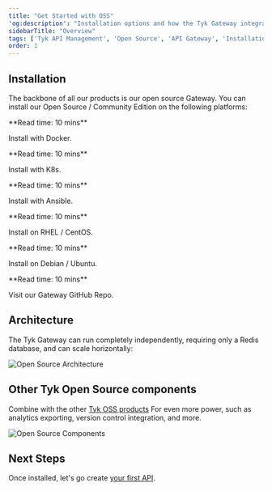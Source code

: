 ```yaml
---
title: "Get Started with OSS"
'og:description': "Installation options and how the Tyk Gateway integrates with the rest of the Tyk stack"
sidebarTitle: "Overview"
tags: ['Tyk API Management', 'Open Source', 'API Gateway', 'Installation']
order: 1
---
```



## Installation

The backbone of all our products is our open source Gateway. You can install our Open Source / Community Edition on the following platforms:

<ResponsiveGrid>


<Card href="/tyk-oss/ce-docker/" img="/img/docker.png">
**Read time: 10 mins**

Install with Docker.
</Card>

<Card href="/tyk-oss/ce-kubernetes/" img="/img/k8s.png">
**Read time: 10 mins**

Install with K8s.
</Card>

<Card href="/tyk-oss/ce-ansible/" img="/img/ansible.png">
**Read time: 10 mins**

Install with Ansible.
</Card>

<Card href="/tyk-oss/ce-redhat-rhel-centos/" img="/img/redhat-logo2.png">
**Read time: 10 mins**

Install on RHEL / CentOS.
</Card>

<Card href="/tyk-oss/ce-debian-ubuntu/" img="/img/debian-nd-753.png">
**Read time: 10 mins**

Install on Debian / Ubuntu.
</Card>

<Card href="https://github.com/TykTechnologies/tyk" img="/img/GitHub-Mark-64px.png">
**Read time: 10 mins**

Visit our Gateway GitHub Repo.
</Card>


</ResponsiveGrid>


## Architecture

The Tyk Gateway can run completely independently, requiring only a Redis database, and can scale horizontally:

<img src="/img/diagrams/oss-architecture.png" alt="Open Source Architecture" />




## Other Tyk Open Source components

Combine with the other [Tyk OSS products](/tyk-stack) For even more power, such as analytics exporting, version control integration, and more.

<img src="/img/diagrams/oss-flow.png" alt="Open Source Components" />


## Next Steps

Once installed, let's go create [your first API](/getting-started/create-api).

